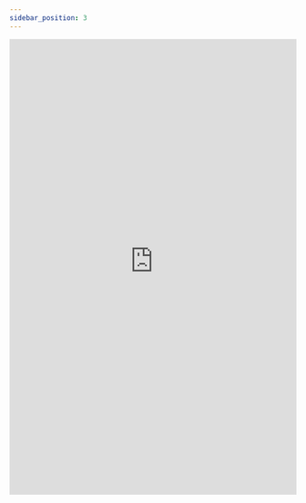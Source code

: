 ```yaml
--- 
sidebar_position: 3
---
```


<embed
      src="https://redback-operations.github.io/redback-documentation/pdf/Redback_Operations_-_Requirements_Gathering_&_Options_Paper.pdf"
      type="application/pdf"
      width="100%"
      height="800px"
/>
